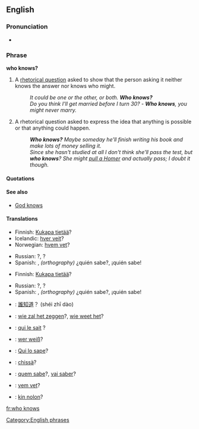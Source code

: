 ==English==

===Pronunciation===
* {{audio|en-us-who-knows.ogg|Audio (US)}}

===Phrase===
'''who knows?'''

# A [[rhetorical question]] asked to show that the person asking it neither knows the answer nor knows who might.
#: ''It could be one or the other, or both. '''Who knows?'''''
#: ''Do you think I'll get married before I turn 30?'' - '''''Who knows''', you might never marry.''
# A rhetorical question asked to express the idea that anything is possible or that anything could happen.
#: '''''Who knows?'''  Maybe someday he'll finish writing his book and make lots of money selling it.''
#: ''Since she hasn't studied at all I don't think she'll pass the test, but '''who knows'''? She might [[pull a Homer]] and actually pass; I doubt it though.''

====Quotations====
{{seeCites}}

====See also====
* [[God knows]]

====Translations====
{{trans-top|a rhetorical question asked to show that the asker neither knows the answer nor who might know it}}
* Finnish: [[Kukapa tietää]]?
* Icelandic: [[hver veit]]?
* Norwegian: [[hvem vet]]?
{{trans-mid}}
* Russian: {{t|ru|кто знает|tr=kto znájet|sc=Cyrl}}?, {{t|ru|кто его знает|tr=kto jevó znájet|sc=Cyrl}}?
* Spanish: {{t|es|quien sabe}}, ''(orthography)'' ¿quién sabe?, ¡quién sabe!
{{trans-bottom}}

{{trans-top|asked to express the idea that anything is possible}}
* Finnish: [[Kukapa tietää]]?
{{trans-mid}}
* Russian: {{t|ru|кто знает|tr=kto znájet|sc=Cyrl}}?, {{t|ru|кто его знает|tr=kto jevó znájet|sc=Cyrl}}?
* Spanish: {{t|es|quien sabe}}, ''(orthography)'' ¿quién sabe?, ¡quién sabe!
{{trans-bottom}}

{{checktrans-top}}
* {{ttbc|Chinese}}: [[誰知道]]？ (shéi zhī dào)
* {{ttbc|Dutch}}: [[wie zal het zeggen]]?, [[wie weet het]]?
* {{ttbc|French}}: [[qui le sait]]&nbsp;?
* {{ttbc|German}}: [[wer weiß]]?
* {{ttbc|Interlingua}}: [[Qui lo sape]]?
{{checktrans-mid}}
* {{ttbc|Italian}}: [[chissà]]?
* {{ttbc|Portuguese}}: [[quem sabe]]?, [[vai saber]]?
* {{ttbc|Swedish}}: [[vem vet]]?
* {{ttbc|Volapük}}: [[kin nolon]]?
{{checktrans-bottom}}

[[Category:English phrases]]

[[fr:who knows]]